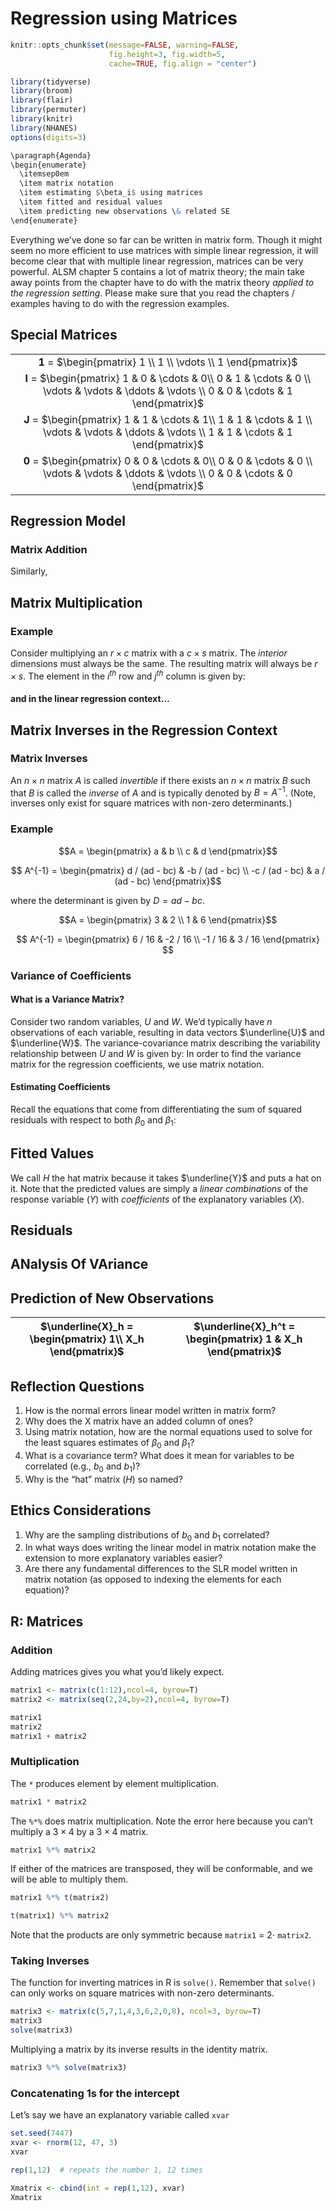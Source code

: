 # Regression using Matrices {#la}


```r
knitr::opts_chunk$set(message=FALSE, warning=FALSE, 
                      fig.height=3, fig.width=5,  
                      cache=TRUE, fig.align = "center")

library(tidyverse)
library(broom)
library(flair)
library(permuter)
library(knitr)
library(NHANES)
options(digits=3)
```


```r
\paragraph{Agenda}
\begin{enumerate}
  \itemsep0em
  \item matrix notation
  \item estimating $\beta_i$ using matrices
  \item fitted and residual values
  \item predicting new observations \& related SE
\end{enumerate}
```


Everything we've done so far can be written in matrix form.  Though it might seem no more efficient to use matrices with simple linear regression, it will become clear that with multiple linear regression, matrices can be very powerful.  ALSM chapter 5 contains a lot of matrix theory; the main take away points from the chapter have to do with the matrix theory *applied to the regression setting*.  Please make sure that you read the chapters / examples having to do with the regression examples.


## Special Matrices

||  
|:--:|  
|**1** = $\begin{pmatrix} 1 \\ 1 \\  \vdots \\ 1 \end{pmatrix}$|  
|**I** = $\begin{pmatrix} 1  &  0  &  \cdots  &   0\\ 0  &  1  &  \cdots  &  0 \\ \vdots  &  \vdots  &  \ddots  &  \vdots \\ 0  &  0  &  \cdots  &  1 \end{pmatrix}$|  
|**J** = $\begin{pmatrix} 1  &  1  &  \cdots  &   1\\ 1  &  1  &  \cdots  &  1 \\ \vdots  &  \vdots  &  \ddots  &  \vdots \\ 1  &  1  &  \cdots  &  1 \end{pmatrix}$| 	  
|**0** = $\begin{pmatrix} 0  &  0  &  \cdots  &   0\\ 0  &  0  &  \cdots  &  0 \\ \vdots  &  \vdots  &  \ddots  &  \vdots \\ 0  &  0  &  \cdots  &  0 \end{pmatrix}$|  

## Regression Model

### Matrix Addition


\begin{eqnarray*}
Y_i &=& E[Y_i] + \epsilon_i\\
&&\\
\begin{pmatrix} Y_1\\ Y_2 \\ \vdots \\ Y_n \end{pmatrix} &=&
\begin{pmatrix} E[Y_1]\\ E[Y_2] \\ \vdots \\ E[Y_n] \end{pmatrix} +
\begin{pmatrix} \epsilon_1\\ \epsilon_2 \\ \vdots \\ \epsilon_n \end{pmatrix}\\
&&\\
\underline{Y} &=& E[\underline{Y}] + \underline{\epsilon}\\
\end{eqnarray*}
Similarly,
\begin{eqnarray*}
Y_i &=& \hat{Y}_i + e_i\\
&&\\
\begin{pmatrix} Y_1\\ Y_2 \\ \vdots \\ Y_n \end{pmatrix} &=&
\begin{pmatrix} \hat{Y}_1\\ \hat{Y}_2 \\ \vdots \\ \hat{Y}_n \end{pmatrix} +
\begin{pmatrix} e_1\\ e_2 \\ \vdots \\ e_n \end{pmatrix}\\
&&\\
\underline{Y} &=& \underline{\hat{Y}} + \underline{e}\\
\end{eqnarray*}

## Matrix Multiplication

### Example
Consider multiplying an $r \times c$ matrix with a $c \times s$ matrix.  The  *interior* dimensions must always be the same.  The resulting matrix will always be $r \times s$.  The element in the $i^{th}$ row and $j^{th}$ column is given by:
\begin{eqnarray*}
\sum_{k=1}^c a_{ik} b_{kj}\\
AB &=& \begin{pmatrix} a_{11} & a_{12} & a_{13} \\ a_{21} & a_{22} & a_{23} \end{pmatrix}
\begin{pmatrix} b_{11} & b_{12} \\ b_{21} & b_{22} \\ b_{31} & b_{32} \end{pmatrix}\\
&=& \begin{pmatrix} a_{11} b_{11} + a_{12} b_{21} + a_{13}b_{31} & a_{11} b_{12} + a_{12} b_{22} + a_{13}b_{32} \\ a_{21} b_{11} + a_{22} b_{21} + a_{23}b_{31} & a_{21} b_{12} + a_{22} b_{22} + a_{23}b_{32}
\end{pmatrix}\\
&&\\
AB &=& \begin{pmatrix} 3 & -1 & 0 \\ 0 & 1 & 1 \\ -2 & 0 & 1 \end{pmatrix}
\begin{pmatrix} 1 & 1\\ -1 & 2 \\ 0 & -1 \end{pmatrix}\\
&=& \begin{pmatrix} 4 & 1\\ -1 & 1 \\ -2 & -3 \end{pmatrix}
\end{eqnarray*}

#### and in the linear regression context... {-}
\begin{eqnarray*}
E[Y_i] &=& \beta_0 + \beta_1 X_i\\
&&\\
\begin{pmatrix} E[Y_1]\\ E[Y_2] \\ \vdots \\ E[Y_n] \end{pmatrix} &=&
\begin{pmatrix} 1 & X_1\\ 1 & X_2 \\ \vdots \\ 1 & X_n \end{pmatrix}
\begin{pmatrix} \beta_0 \\ \beta_1 \end{pmatrix}\\
&&\\
E[\underline{Y}] &=& X \underline{\beta}\\
\end{eqnarray*}


\begin{eqnarray*}
\underline{Y}^t \underline{Y} &=& \begin{pmatrix} Y_1 & Y_2 & \cdots & Y_n \end{pmatrix} \begin{pmatrix} Y_1 \\ Y_2 \\ \vdots \\ Y_n \end{pmatrix} = \sum_{i=1}^n Y_i^2\\
&&\\
X^t X &=& \begin{pmatrix} 1 & 1 & \cdots & 1\\ X_1 & X_2 & \cdots & X_n \end{pmatrix} \begin{pmatrix} 1 & X_1 \\ 1 & X_2 \\ \vdots & \vdots \\ 1 & X_n \end{pmatrix}= \begin{pmatrix} n & \sum_{i=1}^n X_i \\ \sum_{i=1}^n X_i & \sum_{i=1}^n X_i^2 \end{pmatrix}\\
&&\\
X^t \underline{Y} &=& \begin{pmatrix} 1 & 1 & \cdots & 1\\ X_1 & X_2 & \cdots & X_n \end{pmatrix} \begin{pmatrix} Y_1 \\ Y_2 \\ \vdots \\ Y_n \end{pmatrix} = \begin{pmatrix} \sum_{i=1}^n Y_i \\ \sum_{i=1}^n X_i Y_i \end{pmatrix}
\end{eqnarray*}


## Matrix Inverses in the Regression Context

### Matrix Inverses 
An $n \times n$ matrix $A$ is called *invertible* if there exists an $n \times n$ matrix $B$ such that
\begin{eqnarray*}
A B = B A = I_n
\end{eqnarray*}
\noindent
$B$ is called the *inverse* of $A$ and is typically denoted by $B = A^{-1}$.  (Note, inverses only exist for square matrices with non-zero determinants.)

### Example

$$A = \begin{pmatrix} a  &  b \\ c  &  d \end{pmatrix}$$

$$ A^{-1} = \begin{pmatrix} d / (ad - bc)  &  -b / (ad - bc) \\ -c / (ad - bc)  &  a / (ad - bc) \end{pmatrix}$$


where the determinant is given by $D = ad - bc$.
\begin{eqnarray*}
A^{-1} A &=& \begin{pmatrix} d / (ad - bc) & -b / (ad - bc) \\ -c / (ad - bc) & a / (ad - bc) \end{pmatrix} \begin{pmatrix} a & b \\ c & d \end{pmatrix}\\
&=& \begin{pmatrix} (ad - bc) / (ad - bc) & (bd - bd) / (ad - bc) \\ (-ac + ac) / (ad - bc) & (ad - bc) / (ad - bc) \end{pmatrix}\\
&=& I_2
\end{eqnarray*}

$$A = \begin{pmatrix} 3  &  2 \\ 1  &  6 \end{pmatrix}$$ 	

$$ A^{-1} = \begin{pmatrix} 6 / 16  &  -2 / 16 \\ -1 / 16  &  3 / 16 \end{pmatrix} $$

\begin{eqnarray*}
A^{-1} A &=& \begin{pmatrix} 6 / 16 & -2 / 16 \\ -1 / 16 & 3 / 16 \end{pmatrix}  \begin{pmatrix} 3 & 2 \\ 1 & 6 \end{pmatrix}\\
&=& \begin{pmatrix} (18-2)/16 & (12-12)/16 \\ (-3+3)/16 & (-2+18)/16 \end{pmatrix}\\
&=& I_2
\end{eqnarray*}


### Variance of Coefficients

#### What is a Variance Matrix? {-}

Consider two random variables, $U$ and $W$.  We'd typically have $n$ observations of each variable, resulting in data vectors $\underline{U}$ and $\underline{W}$.  The variance-covariance matrix describing the variability relationship between $U$ and $W$ is given by:
\begin{eqnarray*}
\mbox{var}\{\underline{U},\underline{W} \} &=& \begin{pmatrix} \sigma_U^2  & \sigma_{U,W} \\ \sigma_{W,U} & \sigma_W^2 \end{pmatrix}\\
\mbox{where } \sigma_U^2 &=& \mbox{ variance of } U  \mbox{ (a number)}\\
\sigma_W^2 &=& \mbox{ variance of } V  \mbox{ (a number)}\\
\sigma_{U,W} &=& \sigma_{W,U} = \mbox{ covariance of } U \mbox{ and } W  \mbox{ (a number)} \\
\end{eqnarray*}
In order to find the variance matrix for the regression coefficients, we use matrix notation.
\begin{eqnarray*}
\mbox{Recall:    }  X^t X &=&  \begin{pmatrix} n & \sum_{i=1}^n X_i \\ \sum_{i=1}^n X_i & \sum_{i=1}^n X_i^2 \end{pmatrix}\\
&&\\
\mbox{So,    } D &=& n \sum X_i^2 - (\sum X_i)^2 = n \sum(X_i - \overline{X})^2\\
&&\\
(X^t X)^{-1} &=&  \begin{pmatrix} \frac{\sum X_i^2}{n \sum(X_i - \overline{X})^2} & \frac{-\sum_{i=1}^n X_i}{n \sum(X_i - \overline{X})^2} \\ \frac{-\sum_{i=1}^n X_i}{n \sum(X_i - \overline{X})^2} & \frac{n}{n \sum(X_i - \overline{X})^2} \end{pmatrix}\\
&&\\
&=&  \begin{pmatrix} \frac{1}{n} + \frac{\overline{X}^2}{\sum(X_i - \overline{X})^2} & \frac{-\overline{X}}{\sum(X_i - \overline{X})^2} \\ \frac{-\overline{X}}{ \sum(X_i - \overline{X})^2} & \frac{1}{ \sum(X_i - \overline{X})^2} \end{pmatrix}\\
&&\\
\mbox{var}\{\underline{b}\} &=& \sigma^2  \cdot (X^t X)^{-1}\\
&=& \begin{pmatrix} \sigma^2_{b_0} & \sigma_{b_0, b_1} \\ \sigma_{b_1, b_0} & \sigma^2_{b_1} \end{pmatrix}\\
SE^2\{\underline{b}\} &=& MSE  \cdot (X^t X)^{-1}\\
\end{eqnarray*}


#### Estimating Coefficients {-}


Recall the equations that come from differentiating the sum of squared residuals with respect to both $\beta_0$ and $\beta_1$:

\begin{eqnarray*}
n b_0 + b_1 \sum X_i &=& \sum Y_i\\
b_0 \sum X_i + b_1 \sum X_i^2 &=& \sum X_i Y_i\\
&&\\
\begin{pmatrix} n & \sum X_i \\ \sum X_i & \sum X_i^2 \end{pmatrix} \begin{pmatrix} b_0 \\ b_1 \end{pmatrix} &=& \begin{pmatrix} \sum Y_i \\ \sum X_i Y_i \end{pmatrix}\\
&&\\
(X^t X) \underline{b} &=& X^t \underline{Y}\\
\underline{b} &=& (X^t X)^{-1} (X^t \underline{Y})\\
&&\\
\mbox{var}\{\underline{b} \} &=& (X^t X)^{-1} X^t \sigma^2 I X (X^t X)^{-1}\\
&=& \sigma^2 \cdot (X^t X)^{-1}\\
&&\\
\mbox{checking:}&&\\
(X^t X)^{-1} (X^t \underline{Y}) &=& \begin{pmatrix} \frac{1}{n} + \frac{\overline{X}^2}{\sum(X_i - \overline{X})^2} & \frac{-\overline{X}}{\sum(X_i - \overline{X})^2} \\ \frac{-\overline{X}}{ \sum(X_i - \overline{X})^2} & \frac{1}{ \sum(X_i - \overline{X})^2} \end{pmatrix} \begin{pmatrix} \sum_{i=1}^n Y_i \\ \sum_{i=1}^n X_i Y_i \end{pmatrix}\\
&&\\
&=& \begin{pmatrix} \frac{\sum Y_i}{n} + \frac{\sum Y_i \overline{X}^2}{\sum(X_i - \overline{X})^2} + \frac{-\sum X_i Y_i (\overline{X})}{\sum(X_i - \overline{X})^2} \\ \frac{-\sum Y_i (\overline{X})}{ \sum(X_i - \overline{X})^2} + \frac{\sum X_i Y_i}{ \sum(X_i - \overline{X})^2} \end{pmatrix}\\
&&\\
&=& \begin{pmatrix} \overline{Y} - b_1 \overline{X} \\ \frac{\sum Y_i (X_i - \overline{X})}{\sum(X_i - \overline{X})^2} \end{pmatrix} = \begin{pmatrix} b_0 \\ b_1 \end{pmatrix}
\end{eqnarray*}



## Fitted Values

\begin{eqnarray*}
\hat{Y}_i &=& b_0 + b_1 X_i\\
&&\\
\begin{pmatrix} \hat{Y}_1 \\ \hat{Y}_2 \\ \vdots \\ \hat{Y}_n \end{pmatrix} &=& \begin{pmatrix} 1 & X_1 \\ 1 & X_2 \\ \vdots & \vdots \\ 1 & X_n \end{pmatrix} \begin{pmatrix} b_0 \\ b_1 \end{pmatrix}\\
&&\\
\underline{\hat{Y}} &=& X \underline{b}\\
 &=& X (X^t X)^{-1} (X^t \underline{Y})\\
&=& H \underline{Y}\\
\mbox{"hat" matrix: } H &=& X (X^t X)^{-1} X^t
\end{eqnarray*}
We call $H$ the hat matrix because it takes $\underline{Y}$ and puts a hat on it. Note that the predicted values are simply a *linear combinations* of the response variable ($Y$) with *coefficients* of the explanatory variables ($X$).


## Residuals


\begin{eqnarray*}
e_i &=& Y_i - \hat{Y}_i\\
\begin{pmatrix} e_1 \\ e_2 \\ \vdots \\ e_n \end{pmatrix} &=& \begin{pmatrix} Y_1 \\ Y_2 \\ \vdots \\Y_n \end{pmatrix} - \begin{pmatrix} \hat{Y}_1 \\ \hat{Y}_2 \\ \vdots \\ \hat{Y}_n \end{pmatrix}\\
\underline{e} &=& \underline{Y} - \hat{\underline{Y}}\\
&=& \underline{Y} - X \underline{b}\\
&=& \underline{Y} - H \underline{Y}\\
&=& (I - H) \underline{Y}\\
&&\\
\mbox{var}\{ \underline{e} \} &=& \mbox{var}\{ (I-H) \underline{Y} \}\\
&=& (I - H) \mbox{var}\{ \underline{Y} \}\\
&=& (I - H) \cdot \sigma^2 \cdot (I - H)^t\\
&=& \sigma^2 \cdot (I - H) (I-H^t)\\
&=& \sigma^2 \cdot (I - H - H^t + HH^t)\\
&=&  \sigma^2 \cdot (I-H)\\
SE^2(\underline{e}) &=& MSE \cdot (I-H)
\end{eqnarray*}


## ANalysis Of VAriance

\begin{eqnarray*}
SSTO &=& \underline{Y}^t \underline{Y} - \bigg(\frac{1}{n} \bigg) \underline{Y}^t J \underline{Y}\\
&=& \sum Y_i ^2 - \frac{1}{n} \begin{pmatrix} Y_1 & Y_2 & \cdots & Y_n \end{pmatrix} \begin{pmatrix} 1 & 1 & \cdots &  1\\ 1 & 1 & \cdots & 1 \\ \vdots & \vdots & \ddots & \vdots \\ 1 & 1 & \cdots & 1   \end{pmatrix} \begin{pmatrix} Y_1 \\ Y_2 \\ \vdots \\ Y_n \end{pmatrix} \\
&=& \sum Y_i ^2 - \frac{1}{n} \begin{pmatrix} Y_1 & Y_2 & \cdots & Y_n \end{pmatrix}  \begin{pmatrix} \sum Y_i \\ \sum Y_i \\ \vdots \\ \sum Y_i \end{pmatrix} \\
&=& \sum Y_i ^2 - \frac{1}{n} \sum Y_i \sum Y_i\\
&=& \sum Y_i ^2 - n \overline{Y}^2\\
\mbox{note: } \sum(Y_i - \overline{Y})^2 &=& \sum (Y_i^2 - 2Y_i \overline{Y} + \overline{Y}^2)\\
&=& \sum Y_i^2 -2\overline{Y}\sum Y_i + n \overline{Y}^2\\
&=& \sum Y_i^2 - n \overline{Y}^2\\
&&\\
SSE &=& \underline{Y}^t \underline{Y} - \underline{b}^t X^t \underline{Y}\\
&&\\
SSR &=& \underline{b}^t X^t \underline{Y} - \bigg(\frac{1}{n} \bigg) \underline{Y}^t J \underline{Y}
\end{eqnarray*}


## Prediction of New Observations

| $\underline{X}_h = \begin{pmatrix} 1\\ X_h \end{pmatrix}$ 	| $\underline{X}_h^t = \begin{pmatrix} 1  &  X_h \end{pmatrix}$ 	|
|:---------------------------------------------------------:	|:-------------------------------------------------------------:	|

\begin{eqnarray*}
\hat{Y}_h &=& \underline{X}^t_h \underline{b}\\
\mbox{var}\{ \hat{Y}_h \} &=& \underline{X}_h^t \mbox{var}\{\underline{b} \} \underline{X}_h\\
&=& \sigma^2 \cdot \underline{X}_h^t (X^t X)^{-1} \underline{X}_h\\
SE^2\{\hat{Y}_h \} &=& MSE \cdot \underline{X}_h^t (X^t X)^{-1} \underline{X}_h\\
&&\\
&&\\
SE^2 \{\mbox{pred} \} = SE^2\{\hat{Y}_{h(new)} \} &=& MSE \cdot (1 + \underline{X}_h^t (X^t X)^{-1} \underline{X}_h)\\
\end{eqnarray*}

## <i class="fas fa-lightbulb" target="_blank"></i> Reflection Questions

1. How is the normal errors linear model written in matrix form?  
2. Why does the X matrix have an added column of ones?  
3. Using matrix notation, how are the normal equations used to solve for the least squares estimates of $\beta_0$ and $\beta_1$?  
4. What is a covariance term?  What does it mean for variables to be correlated (e.g., $b_0$ and $b_1$)?  
5. Why is the "hat" matrix ($H$) so named?

## <i class="fas fa-balance-scale"></i> Ethics Considerations

1. Why are the sampling distributions of $b_0$ and $b_1$ correlated?
2. In what ways does writing the linear model in matrix notation make the extension to more explanatory variables easier?  
3. Are there any fundamental differences to the SLR model written in matrix notation (as opposed to indexing the elements for each equation)?

## R: Matrices 

### Addition

Adding matrices gives you what you'd likely expect.

```r
matrix1 <- matrix(c(1:12),ncol=4, byrow=T)
matrix2 <- matrix(seq(2,24,by=2),ncol=4, byrow=T)

matrix1
matrix2
matrix1 + matrix2
```



### Multiplication

The `*` produces element by element multiplication.

```r
matrix1 * matrix2
```

The `%*%` does matrix multiplication.  Note the error here because you can't multiply a $3 \times 4$ by a $3 \times4$ matrix.

```r
matrix1 %*% matrix2
```

If either of the matrices are transposed, they will be conformable, and we will be able to multiply them.

```r
matrix1 %*% t(matrix2)

t(matrix1) %*% matrix2
```

Note that the products are only symmetric because `matrix1` = $2 \cdot$ `matrix2`.


### Taking Inverses

The function for inverting matrices in R is `solve()`.  Remember that `solve()` can only works on square matrices with non-zero determinants.  

```r
matrix3 <- matrix(c(5,7,1,4,3,6,2,0,8), ncol=3, byrow=T)
matrix3
solve(matrix3)
```


Multiplying a matrix by its inverse results in the identity matrix.

```r
matrix3 %*% solve(matrix3)
```



### Concatenating 1s for the intercept

Let's say we have an explanatory variable called `xvar`

```r
set.seed(7447)
xvar <- rnorm(12, 47, 3)
xvar

rep(1,12)  # repeats the number 1, 12 times

Xmatrix <- cbind(int = rep(1,12), xvar)
Xmatrix
```


